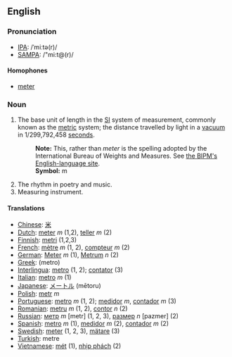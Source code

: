 ==English==
===Pronunciation===
*[[International Phonetic Alphabet|IPA]]: /ˈmiːtə(r)/
*[[SAMPA]]: /"mi:t@(r)/
====Homophones====
*[[meter]]

===Noun===
#The base unit of length in the [[SI]] system of measurement, commonly known as the [[metric]] system; the distance travelled by light in a [[vacuum]] in 1/299,792,458 [[second]]s.
#:'''Note:''' This, rather than ''meter'' is the spelling adopted by the International Bureau of Weights and Measures.  See [http://www1.bipm.org/en/si/base_units/ the BIPM's English-language site].
#:'''Symbol:''' m
#The rhythm in poetry and music.
#Measuring instrument.

====Translations====
*[[Chinese]]: [[米]]
*[[Dutch]]: [[meter]] ''m'' (1,2), [[teller]] ''m'' (2)
*[[Finnish]]: [[metri]] (1,2,3)
*[[French]]: [[mètre]] ''m'' (1, 2), [[compteur]] ''m'' (2)
*[[German]]: [[Meter]] ''m'' (1), [[Metrum]] ''n'' (2)
*[[Greek]]: [[ ]] (metro)
*[[Interlingua]]: [[metro]] (1, 2); [[contator]] (3)
*[[Italian]]: [[metro]] ''m'' (1)
*[[Japanese]]: [[メートル]] (mētoru)
*[[Polish]]: [[metr]] ''m''
*[[Portuguese]]: [[metro]] ''m'' (1, 2); [[medidor]] ''m'', [[contador]] ''m'' (3)
*[[Romanian]]: [[metru]] ''m'' (1, 2), [[contor]] ''n'' (2)
*[[Russian]]: [[метр]] ''m'' [metr] (1, 2, 3), [[размер]] ''n'' [pazmer] (2)
*[[Spanish]]: [[metro]] ''m'' (1), [[medidor]] ''m'' (2), [[contador]] ''m'' (2)
*[[Swedish]]: [[meter]] (1, 2, 3), [[mätare]] (3)
*[[Turkish]]: metre
*[[Vietnamese]]: [[mét]] (1), [[nhịp phách]] (2)
